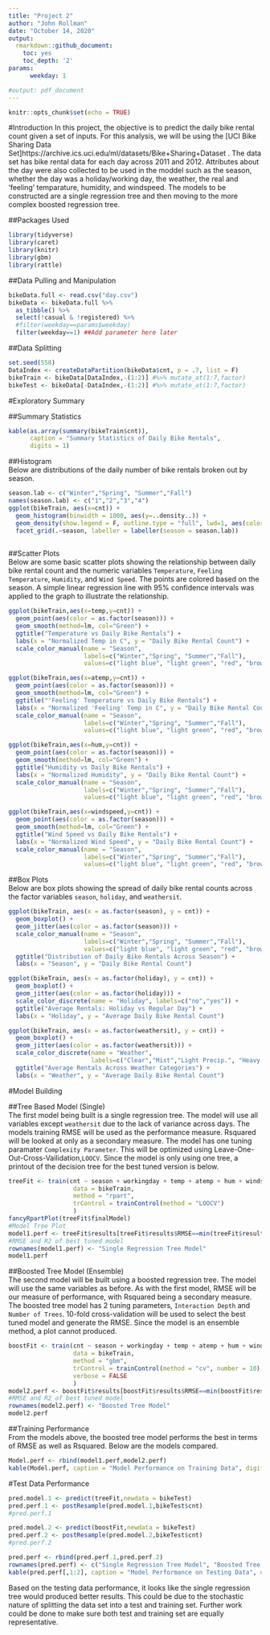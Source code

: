 ```yaml
---
title: "Project 2"
author: "John Rollman"
date: "October 14, 2020"
output:
  rmarkdown::github_document:
    toc: yes
    toc_depth: '2'
params:
      weekday: 1

#output: pdf_document
---
```


```r
knitr::opts_chunk$set(echo = TRUE)

```


#Introduction
In this project, the objective is to predict the daily bike rental count given a set of inputs. For this analysis, we will be using the [UCI Bike Sharing Data Set]https://archive.ics.uci.edu/ml/datasets/Bike+Sharing+Dataset . The data set has bike rental data for each day across 2011 and 2012. Attributes about the day were also collected to be used in the moddel such as the season, whether the day was a holiday/working day, the weather, the real and 'feeling' temparature, humidity, and windspeed. The models to be constructed are a single regression tree and then moving to the more complex boosted regression tree.


##Packages Used  
```r
library(tidyverse)
library(caret)
library(knitr)
library(gbm)
library(rattle)
```


##Data Pulling and Manipulation  
```r
bikeData.full <- read.csv("day.csv") 
bikeData <- bikeData.full %>% 
  as_tibble() %>% 
  select(!casual & !registered) %>% 
  #filter(weekday==params$weekday)
  filter(weekday==1) ##Add parameter here later
```


##Data Splitting  
```r
set.seed(558)
DataIndex <- createDataPartition(bikeData$cnt, p = .7, list = F)
bikeTrain <- bikeData[DataIndex,-(1:2)] #%>% mutate_at(1:7,factor)
bikeTest <- bikeData[-DataIndex,-(1:2)] #%>% mutate_at(1:7,factor)
```


#Exploratory Summary  

##Summary Statistics  
```r
kable(as.array(summary(bikeTrain$cnt)), 
      caption = "Summary Statistics of Daily Bike Rentals", 
      digits = 1)
```


##Histogram  
Below are distributions of the daily number of bike rentals broken out by season.  
```r
season.lab <- c("Winter","Spring", "Summer","Fall")
names(season.lab) <- c("1","2","3","4")
ggplot(bikeTrain, aes(x=cnt)) +
  geom_histogram(binwidth = 1000, aes(y=..density..)) +
  geom_density(show.legend = F, outline.type = "full", lwd=1, aes(color = "blue")) +
  facet_grid(.~season, labeller = labeller(season = season.lab))
  
```


##Scatter Plots  
Below are some basic scatter plots showing the relationship between daily bike rental count and the numeric variables `Temperature`, `Feeling Temperature`, `Humidity`, and `Wind Speed`. The points are colored based on the season. A simple linear regression line with 95% confidence intervals was applied to the graph to illustrate the relationship.  
```r
ggplot(bikeTrain,aes(x=temp,y=cnt)) + 
  geom_point(aes(color = as.factor(season))) +
  geom_smooth(method=lm, col="Green") +
  ggtitle("Temperature vs Daily Bike Rentals") +
  labs(x = "Normalized Temp in C", y = "Daily Bike Rental Count") +
  scale_color_manual(name = "Season", 
                     labels=c("Winter","Spring", "Summer","Fall"), 
                     values=c("light blue", "light green", "red", "brown"))

ggplot(bikeTrain,aes(x=atemp,y=cnt)) + 
  geom_point(aes(color = as.factor(season))) +
  geom_smooth(method=lm, col="Green") +
  ggtitle("'Feeling' Temperature vs Daily Bike Rentals") +
  labs(x = "Normalized 'Feeling' Temp in C", y = "Daily Bike Rental Count") +
  scale_color_manual(name = "Season", 
                     labels=c("Winter","Spring", "Summer","Fall"), 
                     values=c("light blue", "light green", "red", "brown"))

ggplot(bikeTrain,aes(x=hum,y=cnt)) + 
  geom_point(aes(color = as.factor(season))) +
  geom_smooth(method=lm, col="Green") +
  ggtitle("Humidity vs Daily Bike Rentals") +
  labs(x = "Normalized Humidity", y = "Daily Bike Rental Count") +
  scale_color_manual(name = "Season", 
                     labels=c("Winter","Spring", "Summer","Fall"), 
                     values=c("light blue", "light green", "red", "brown"))

ggplot(bikeTrain,aes(x=windspeed,y=cnt)) + 
  geom_point(aes(color = as.factor(season))) +
  geom_smooth(method=lm, col="Green") +
  ggtitle("Wind Speed vs Daily Bike Rentals") +
  labs(x = "Normalized Wind Speed", y = "Daily Bike Rental Count") +
  scale_color_manual(name = "Season", 
                     labels=c("Winter","Spring", "Summer","Fall"), 
                     values=c("light blue", "light green", "red", "brown"))
```


##Box Plots  
Below are box plots showing the spread of daily bike rental counts across the factor variables `season`, `holiday`, and `weathersit`.  
```r
ggplot(bikeTrain, aes(x = as.factor(season), y = cnt)) +
  geom_boxplot() +
  geom_jitter(aes(color = as.factor(season))) +
  scale_color_manual(name = "Season", 
                     labels=c("Winter","Spring", "Summer","Fall"), 
                     values=c("light blue", "light green", "red", "brown")) +
  ggtitle("Distribution of Daily Bike Rentals Across Season") +
  labs(x = "Season", y = "Daily Bike Rental Count")

ggplot(bikeTrain, aes(x = as.factor(holiday), y = cnt)) +
  geom_boxplot() +
  geom_jitter(aes(color = as.factor(holiday))) +
  scale_color_discrete(name = "Holiday", labels=c("no","yes")) +
  ggtitle("Average Rentals: Holiday vs Regular Day") +
  labs(x = "Holiday", y = "Average Daily Bike Rental Count")

ggplot(bikeTrain, aes(x = as.factor(weathersit), y = cnt)) +
  geom_boxplot() +
  geom_jitter(aes(color = as.factor(weathersit))) +
  scale_color_discrete(name = "Weather", 
                       labels=c("Clear","Mist","Light Precip.", "Heavy Precip.")) +
  ggtitle("Average Rentals Across Weather Categories") +
  labs(x = "Weather", y = "Average Daily Bike Rental Count")
```


#Model Building  

##Tree Based Model (Single)  
The first model being built is a single regression tree. The model will use all variables except `weathersit` due to the lack of variance across days. The models training RMSE will be used as the performance measure. Rsquared will be looked at only as a secondary measure. The model has one tuning paramater `Complexity Parameter`. This will be optimized using Leave-One-Out-Cross-Vailidation,`LOOCV`. Since the model is only using one tree, a printout of the decision tree for the best tuned version is below.  
```r
treeFit <- train(cnt ~ season + workingday + temp + atemp + hum + windspeed, 
                  data = bikeTrain,
                  method = "rpart",
                  trControl = trainControl(method = "LOOCV")
                  )
fancyRpartPlot(treeFit$finalModel)
#Model Tree Plot
model1.perf <- treeFit$results[treeFit$results$RMSE==min(treeFit$results$RMSE),2:3]
#RMSE and R2 of best tuned model
rownames(model1.perf) <- "Single Regression Tree Model"
model1.perf
```


##Boosted Tree Model (Ensemble)  
The second model will be built using a boosted regression tree. The model will use the same variables as before. As with the first model, RMSE will be our measure of performance, with Rsquared being a secondary measure. The boosted tree model has 2 tuning parameters, `Interaction Depth` and `Number of Trees`. 10-fold cross-validation will be used to select the best tuned model and generate the RMSE. Since the model is an ensemble method, a plot cannot produced.  
```r
boostFit <- train(cnt ~ season + workingday + temp + atemp + hum + windspeed,
                  data = bikeTrain,
                  method = "gbm",
                  trControl = trainControl(method = "cv", number = 10),
                  verbose = FALSE
                  )
model2.perf <- boostFit$results[boostFit$results$RMSE==min(boostFit$results$RMSE),5:6]
#RMSE and R2 of best tuned model
rownames(model2.perf) <- "Boosted Tree Model"
model2.perf
```

##Training Performance  
From the models above, the boosted tree model performs the best in terms of RMSE as well as Rsquared. Below are the models compared.  
```r
Model.perf <- rbind(model1.perf,model2.perf)
kable(Model.perf, caption = "Model Performance on Training Data", digits = 2)
```


#Test Data Performance  
```r
pred.model.1 <- predict(treeFit,newdata = bikeTest)
pred.perf.1 <- postResample(pred.model.1,bikeTest$cnt)
#pred.perf.1

pred.model.2 <- predict(boostFit,newdata = bikeTest)
pred.perf.2 <- postResample(pred.model.2,bikeTest$cnt)
#pred.perf.2

pred.perf <- rbind(pred.perf.1,pred.perf.2)
rownames(pred.perf) <- c("Single Regression Tree Model", "Boosted Tree Model")
kable(pred.perf[,1:2], caption = "Model Performance on Testing Data", digits = 2)
```


Based on the testing data performance, it looks like the single regression tree would produced better results. This could be due to the stochastic nature of splitting the data set into a test and training set. Further work could be done to make sure both test and training set are equally representative.  

